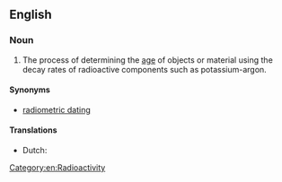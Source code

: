 ==English==

===Noun===
{{en-noun|-|s}}

# The process of determining the [[age]] of objects or material using the decay rates of radioactive components such as potassium-argon.

====Synonyms====
* [[radiometric dating]]

====Translations====
{{checktrans-top}}
* Dutch: {{t+|nl|radiometrische datering|f}}
{{trans-mid}}
{{trans-bottom}}
[[Category:en:Radioactivity]]